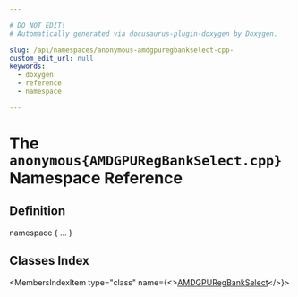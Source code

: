 ```yaml
---

# DO NOT EDIT!
# Automatically generated via docusaurus-plugin-doxygen by Doxygen.

slug: /api/namespaces/anonymous-amdgpuregbankselect-cpp-
custom_edit_url: null
keywords:
  - doxygen
  - reference
  - namespace

---
```





# The `anonymous{AMDGPURegBankSelect.cpp}` Namespace Reference

<DoxygenPage pluginConfig={pluginConfig}>



## Definition

<CodeBlock>namespace &#123; ... &#125;</CodeBlock>

## Classes Index

<MembersIndex>

<MembersIndexItem
  type="class"
  name={<><a href="/docs/api/classes/anonymous-namespace-amdgpuregbankselect-cpp-/amdgpuregbankselect">AMDGPURegBankSelect</a></>}>
</MembersIndexItem>

</MembersIndex>


</DoxygenPage>
